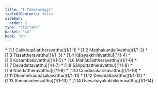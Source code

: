 ```yaml
---
title: "1 Yamakavagga"
tableOfContents: false
sidebar:
  order: 2
type: "tipitaka"
basket: "su"
book: "dh"
---
```



<DynamicBreadcrumb />



<TableOfContents book="dh" section="1">
* [1.1 Cakkhupālattheravatthu](1/1-1)
* [1.2 Maṭṭhakuṇḍalīvatthu](1/1-2)
* [1.3 Tissattheravatthu](1/1-3)
* [1.4 Kāḷayakkhinīvatthu](1/1-4)
* [1.5 Kosambakavatthu](1/1-5)
* [1.6 Mahākāḷattheravatthu](1/1-6)
* [1.7 Devadattavatthu](1/1-7)
* [1.8 Sāriputtattheravatthu](1/1-8)
* [1.9 Nandattheravatthu](1/1-9)
* [1.10 Cundasūkarikavatthu](1/1-10)
* [1.11 Dhammikaupāsakavatthu](1/1-11)
* [1.12 Devadattavatthu](1/1-12)
* [1.13 Sumanadevīvatthu](1/1-13)
* [1.14 Dvesahāyakabhikkhuvatthu](1/1-14)
</TableOfContents>